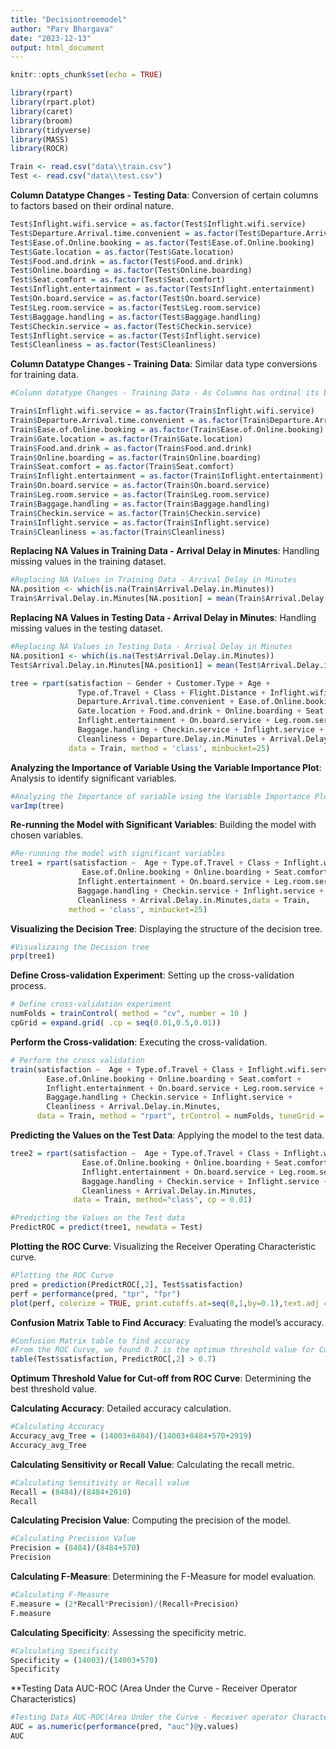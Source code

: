 ```yaml
---
title: "Decisiontreemodel"
author: "Parv Bhargava"
date: "2023-12-13"
output: html_document
---
```


```r
knitr::opts_chunk$set(echo = TRUE)
```


```r
library(rpart)
library(rpart.plot)
library(caret)
library(broom)
library(tidyverse)
library(MASS)
library(ROCR)

```

```r
Train <- read.csv("data\\train.csv")
Test <- read.csv("data\\test.csv") 
```
**Column Datatype Changes - Testing Data**: Conversion of certain columns to factors based on their ordinal nature.
```r

Test$Inflight.wifi.service = as.factor(Test$Inflight.wifi.service)
Test$Departure.Arrival.time.convenient = as.factor(Test$Departure.Arrival.time.convenient)
Test$Ease.of.Online.booking = as.factor(Test$Ease.of.Online.booking) 
Test$Gate.location = as.factor(Test$Gate.location)
Test$Food.and.drink = as.factor(Test$Food.and.drink)
Test$Online.boarding = as.factor(Test$Online.boarding)
Test$Seat.comfort = as.factor(Test$Seat.comfort)
Test$Inflight.entertainment = as.factor(Test$Inflight.entertainment)
Test$On.board.service = as.factor(Test$On.board.service)
Test$Leg.room.service = as.factor(Test$Leg.room.service)
Test$Baggage.handling = as.factor(Test$Baggage.handling)
Test$Checkin.service = as.factor(Test$Checkin.service)
Test$Inflight.service = as.factor(Test$Inflight.service)
Test$Cleanliness = as.factor(Test$Cleanliness)
```
**Column Datatype Changes - Training Data**: Similar data type conversions for training data.
```r
#Column datatype Changes - Training Data - As Columns has ordinal its better to convert into factor

Train$Inflight.wifi.service = as.factor(Train$Inflight.wifi.service)
Train$Departure.Arrival.time.convenient = as.factor(Train$Departure.Arrival.time.convenient)
Train$Ease.of.Online.booking = as.factor(Train$Ease.of.Online.booking) 
Train$Gate.location = as.factor(Train$Gate.location)
Train$Food.and.drink = as.factor(Train$Food.and.drink)
Train$Online.boarding = as.factor(Train$Online.boarding)
Train$Seat.comfort = as.factor(Train$Seat.comfort)
Train$Inflight.entertainment = as.factor(Train$Inflight.entertainment)
Train$On.board.service = as.factor(Train$On.board.service)
Train$Leg.room.service = as.factor(Train$Leg.room.service)
Train$Baggage.handling = as.factor(Train$Baggage.handling)
Train$Checkin.service = as.factor(Train$Checkin.service)
Train$Inflight.service = as.factor(Train$Inflight.service)
Train$Cleanliness = as.factor(Train$Cleanliness)
```
**Replacing NA Values in Training Data - Arrival Delay in Minutes**: Handling missing values in the training dataset.
```r
#Replacing NA Values in Training Data - Arrival Delay in Minutes
NA.position <- which(is.na(Train$Arrival.Delay.in.Minutes))
Train$Arrival.Delay.in.Minutes[NA.position] = mean(Train$Arrival.Delay.in.Minutes, na.rm = TRUE)
```
**Replacing NA Values in Testing Data - Arrival Delay in Minutes**: Handling missing values in the testing dataset.
```r
#Replacing NA Values in Testing Data - Arrival Delay in Minutes
NA.position1 <- which(is.na(Test$Arrival.Delay.in.Minutes))
Test$Arrival.Delay.in.Minutes[NA.position1] = mean(Test$Arrival.Delay.in.Minutes, na.rm = TRUE)
```

```r
tree = rpart(satisfaction ~ Gender + Customer.Type + Age + 
               Type.of.Travel + Class + Flight.Distance + Inflight.wifi.service + 
               Departure.Arrival.time.convenient + Ease.of.Online.booking + 
               Gate.location + Food.and.drink + Online.boarding + Seat.comfort +
               Inflight.entertainment + On.board.service + Leg.room.service +
               Baggage.handling + Checkin.service + Inflight.service +
               Cleanliness + Departure.Delay.in.Minutes + Arrival.Delay.in.Minutes , 
             data = Train, method = 'class', minbucket=25)
```
**Analyzing the Importance of Variable Using the Variable Importance Plot**: Analysis to identify significant variables.
```r
#Analyzing the Importance of variable using the Variable Importance Plot
varImp(tree)
```
**Re-running the Model with Significant Variables**: Building the model with chosen variables.
```r
#Re-running the model with significant variables
tree1 = rpart(satisfaction ~  Age + Type.of.Travel + Class + Inflight.wifi.service + 
                Ease.of.Online.booking + Online.boarding + Seat.comfort +
               Inflight.entertainment + On.board.service + Leg.room.service +
               Baggage.handling + Checkin.service + Inflight.service +
               Cleanliness + Arrival.Delay.in.Minutes,data = Train, 
             method = 'class', minbucket=25)
```
**Visualizing the Decision Tree**: Displaying the structure of the decision tree.
```r
#Visualizaing the Decision tree
prp(tree1)
```
**Define Cross-validation Experiment**: Setting up the cross-validation process.
```r
# Define cross-validation experiment
numFolds = trainControl( method = "cv", number = 10 )
cpGrid = expand.grid( .cp = seq(0.01,0.5,0.01))
```
**Perform the Cross-validation**: Executing the cross-validation.
```r
# Perform the cross validation
train(satisfaction ~  Age + Type.of.Travel + Class + Inflight.wifi.service + 
        Ease.of.Online.booking + Online.boarding + Seat.comfort +
        Inflight.entertainment + On.board.service + Leg.room.service +
        Baggage.handling + Checkin.service + Inflight.service +
        Cleanliness + Arrival.Delay.in.Minutes, 
      data = Train, method = "rpart", trControl = numFolds, tuneGrid = cpGrid )
```
**Predicting the Values on the Test Data**: Applying the model to the test data.
```r
tree2 = rpart(satisfaction ~  Age + Type.of.Travel + Class + Inflight.wifi.service + 
                Ease.of.Online.booking + Online.boarding + Seat.comfort +
                Inflight.entertainment + On.board.service + Leg.room.service +
                Baggage.handling + Checkin.service + Inflight.service +
                Cleanliness + Arrival.Delay.in.Minutes, 
              data = Train, method="class", cp = 0.01)
```

```r
#Predicting the Values on the Test data
PredictROC = predict(tree1, newdata = Test)
```

**Plotting the ROC Curve**: Visualizing the Receiver Operating Characteristic curve.
```r
#Plotting the ROC Curve
pred = prediction(PredictROC[,2], Test$satisfaction)
perf = performance(pred, "tpr", "fpr")
plot(perf, colorize = TRUE, print.cutoffs.at=seq(0,1,by=0.1),text.adj = c(-0.2,1.7))
```
**Confusion Matrix Table to Find Accuracy**: Evaluating the model's accuracy.
```r
#Confusion Matrix table to find accuracy
#From the ROC Curve, we found 0.7 is the optimum threshold value for Cut-off.
table(Test$satisfaction, PredictROC[,2] > 0.7)
```
**Optimum Threshold Value for Cut-off from ROC Curve**: Determining the best threshold value.

**Calculating Accuracy**: Detailed accuracy calculation.
```r
#Calculating Accuracy
Accuracy_avg_Tree = (14003+8484)/(14003+8484+570+2919)
Accuracy_avg_Tree
```
**Calculating Sensitivity or Recall Value**: Calculating the recall metric.
```r
#Calculating Sensitivity or Recall value
Recall = (8484)/(8484+2919)
Recall
```
**Calculating Precision Value**: Computing the precision of the model.
```r
#Calculating Precision Value
Precision = (8484)/(8484+570)
Precision
```
**Calculating F-Measure**: Determining the F-Measure for model evaluation.
```r
#Calculating F-Measure
F.measure = (2*Recall*Precision)/(Recall+Precision)
F.measure
```
**Calculating Specificity**: Assessing the specificity metric.
```r
#Calculating Specificity
Specificity = (14003)/(14003+570)
Specificity
```
**Testing Data AUC-ROC (Area Under the Curve - Receiver Operator Characteristics)
```r
#Testing Data AUC-ROC(Area Under the Curve - Receiver operator Characteristics) value
AUC = as.numeric(performance(pred, "auc")@y.values)
AUC
```

